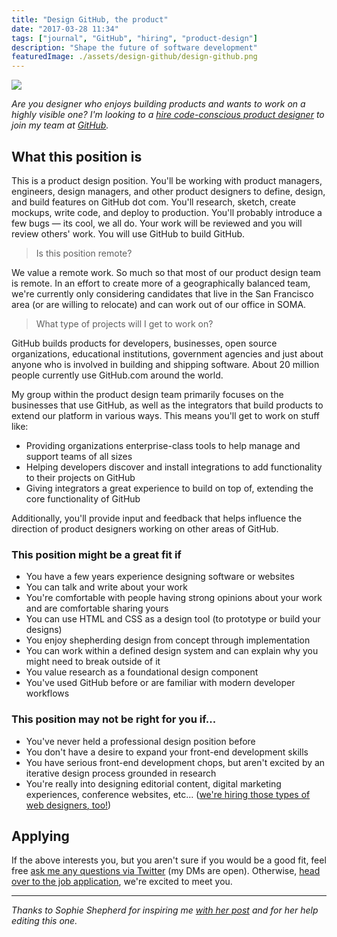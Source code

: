 ```yaml
---
title: "Design GitHub, the product"
date: "2017-03-28 11:34"
tags: ["journal", "GitHub", "hiring", "product-design"]
description: "Shape the future of software development"
featuredImage: ./assets/design-github/design-github.png
---
```



<BigImage>

![](./assets/design-github/design-github.png)

</BigImage>

_Are you designer who enjoys building products and wants to work on a highly visible one? I'm looking to a [hire code-conscious product designer][e7d0e273] to join my team at [GitHub][05966cd1]._

  [05966cd1]: https://github.com "GitHub"
  [e7d0e273]: https://boards.greenhouse.io/github/jobs/580527#.WNvkI1KZNjA "GitHub's Product Designer job application"


## What this position is

This is a product design position. You'll be working with product managers, engineers, design managers, and other product designers to define, design,  and build features on GitHub dot com. You'll research, sketch, create mockups, write code, and deploy to production. You'll probably introduce a few bugs — its cool, we all do. Your work will be reviewed and you will review others' work. You will use GitHub to build GitHub.

> Is this position remote?

We value a remote work. So much so that most of our product design team is remote. In an effort to create more of a geographically balanced team, we're currently only considering candidates that live in the San Francisco area (or are willing to relocate) and can work out of our office in SOMA.

> What type of projects will I get to work on?

GitHub builds products for developers, businesses, open source organizations, educational institutions, government agencies and just about anyone who is involved in building and shipping software. About 20 million people currently use GitHub.com around the world.

My group within the product design team primarily focuses on the businesses that use GitHub, as well as the integrators that build products to extend our platform in various ways. This means you'll get to work on stuff like:

-   Providing organizations enterprise-class tools to help manage and support teams of all sizes
-   Helping developers discover and install integrations to add functionality to their projects on GitHub
-   Giving integrators a great experience to build on top of, extending the core functionality of GitHub

Additionally, you'll provide input and feedback that helps influence the direction of product designers working on other areas of GitHub.

### This position might be a great fit if

-   You have a few years experience designing software or websites
-   You can talk and write about your work
-   You're comfortable with people having strong opinions about your work and are comfortable sharing yours
-   You can use HTML and CSS as a design tool (to prototype or build your designs)
-   You enjoy shepherding design from concept through implementation
-   You can work within a defined design system and can explain why you might need to break outside of it
-   You value research as a foundational design component
-   You've used GitHub before or are familiar with modern developer workflows

### This position may not be right for you if...

-   You've never held a professional design position before
-   You don't have a desire to expand your front-end development skills
-   You have serious front-end development chops, but aren't excited by an iterative design process grounded in research
-   You're really into designing editorial content, digital marketing experiences, conference websites, etc... ([we're hiring those types of web designers,  too!](http://sophieshepherd.com/2017/12/06/hiring-a-web-designer.html))

## Applying

If the above interests you, but you aren't sure if you would be a good fit, feel free [ask me any questions via Twitter](https://twitter.com/pmarsceill) (my DMs are open). Otherwise, [head over to the job application](https://boards.greenhouse.io/github/jobs/580527#.WNvkI1KZNjA), we're excited to meet you.

---

_Thanks to Sophie Shepherd for inspiring me [with her post][5443eed0] and for her help editing this one._

  [5443eed0]: http://sophieshepherd.com/2017/12/06/hiring-a-web-designer.html "Calling All Web Designers"
